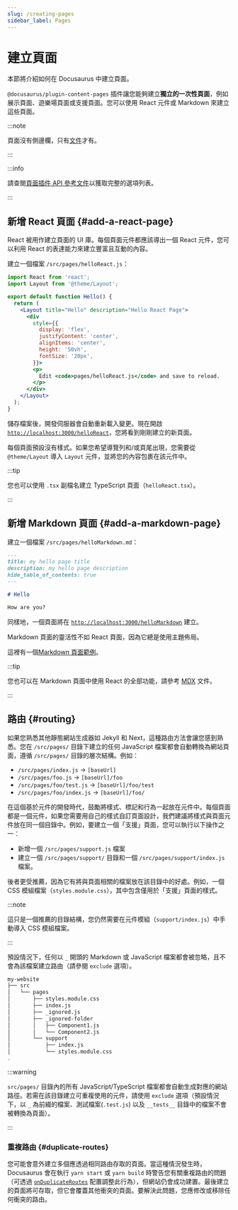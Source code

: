 ```yaml
---
slug: /creating-pages
sidebar_label: Pages
---
```


# 建立頁面

本節將介紹如何在 Docusaurus 中建立頁面。

`@docusaurus/plugin-content-pages` 插件讓您能夠建立**獨立的一次性頁面**，例如展示頁面、遊樂場頁面或支援頁面。您可以使用 React 元件或 Markdown 來建立這些頁面。

:::note

頁面沒有側邊欄，只有[文件](./docs/docs-introduction.mdx)才有。

:::

:::info

請查閱[頁面插件 API 參考文件](./../api/plugins/plugin-content-pages.mdx)以獲取完整的選項列表。

:::

## 新增 React 頁面 {#add-a-react-page}

React 被用作建立頁面的 UI 庫。每個頁面元件都應該導出一個 React 元件，您可以利用 React 的表達能力來建立豐富且互動的內容。

建立一個檔案 `/src/pages/helloReact.js`：

```jsx title="/src/pages/helloReact.js"
import React from 'react';
import Layout from '@theme/Layout';

export default function Hello() {
  return (
    <Layout title="Hello" description="Hello React Page">
      <div
        style={{
          display: 'flex',
          justifyContent: 'center',
          alignItems: 'center',
          height: '50vh',
          fontSize: '20px',
        }}>
        <p>
          Edit <code>pages/helloReact.js</code> and save to reload.
        </p>
      </div>
    </Layout>
  );
}
```

儲存檔案後，開發伺服器會自動重新載入變更。現在開啟 [`http://localhost:3000/helloReact`](http://localhost:3000/helloReact)，您將看到剛剛建立的新頁面。

每個頁面預設沒有樣式。如果您希望導覽列和/或頁尾出現，您需要從 `@theme/Layout` 導入 `Layout` 元件，並將您的內容包裹在該元件中。

:::tip

您也可以使用 `.tsx` 副檔名建立 TypeScript 頁面（`helloReact.tsx`）。

:::

## 新增 Markdown 頁面 {#add-a-markdown-page}

建立一個檔案 `/src/pages/helloMarkdown.md`：

```md title="/src/pages/helloMarkdown.md"
---
title: my hello page title
description: my hello page description
hide_table_of_contents: true
---

# Hello

How are you?
```

同樣地，一個頁面將在 [`http://localhost:3000/helloMarkdown`](http://localhost:3000/helloMarkdown) 建立。

Markdown 頁面的靈活性不如 React 頁面，因為它總是使用主題佈局。

這裡有一個[Markdown 頁面範例](/examples/markdownPageExample)。

:::tip

您也可以在 Markdown 頁面中使用 React 的全部功能，請參考 [MDX](https://mdxjs.com/) 文件。

:::

## 路由 {#routing}

如果您熟悉其他靜態網站生成器如 Jekyll 和 Next，這種路由方法會讓您感到熟悉。您在 `/src/pages/` 目錄下建立的任何 JavaScript 檔案都會自動轉換為網站頁面，遵循 `/src/pages/` 目錄的層次結構。例如：

- `/src/pages/index.js` → `[baseUrl]`
- `/src/pages/foo.js` → `[baseUrl]/foo`
- `/src/pages/foo/test.js` → `[baseUrl]/foo/test`
- `/src/pages/foo/index.js` → `[baseUrl]/foo/`

在這個基於元件的開發時代，鼓勵將樣式、標記和行為一起放在元件中。每個頁面都是一個元件，如果您需要用自己的樣式自訂頁面設計，我們建議將樣式與頁面元件放在同一個目錄中。例如，要建立一個「支援」頁面，您可以執行以下操作之一：

- 新增一個 `/src/pages/support.js` 檔案
- 建立一個 `/src/pages/support/` 目錄和一個 `/src/pages/support/index.js` 檔案。

後者更受推薦，因為它有將與頁面相關的檔案放在該目錄中的好處。例如，一個 CSS 模組檔案（`styles.module.css`），其中包含僅用於「支援」頁面的樣式。

:::note

這只是一個推薦的目錄結構，您仍然需要在元件模組（`support/index.js`）中手動導入 CSS 模組檔案。

:::

預設情況下，任何以 `_` 開頭的 Markdown 或 JavaScript 檔案都會被忽略，且不會為該檔案建立路由（請參閱 `exclude` 選項）。

```bash
my-website
├── src
│   └── pages
│       ├── styles.module.css
│       ├── index.js
│       ├── _ignored.js
│       ├── _ignored-folder
│       │   ├── Component1.js
│       │   └── Component2.js
│       └── support
│           ├── index.js
│           └── styles.module.css
.
```

:::warning

`src/pages/` 目錄內的所有 JavaScript/TypeScript 檔案都會自動生成對應的網站路徑。若需在該目錄建立可重複使用的元件，請使用 `exclude` 選項（預設情況下，以 `_` 為前綴的檔案、測試檔案(`.test.js`) 以及 `__tests__` 目錄中的檔案不會被轉換為頁面）。

:::

### 重複路由 {#duplicate-routes}

您可能會意外建立多個應透過相同路由存取的頁面。當這種情況發生時，Docusaurus 會在執行 `yarn start` 或 `yarn build` 時警告您有關重複路由的問題（可透過 [`onDuplicateRoutes`](../api/docusaurus.config.js.mdx#onDuplicateRoutes) 配置調整此行為），但網站仍會成功建置。最後建立的頁面將可存取，但它會覆蓋其他衝突的頁面。要解決此問題，您應修改或移除任何衝突的路由。